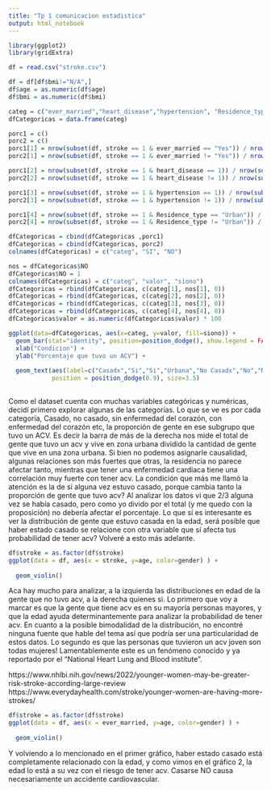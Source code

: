 ```yaml
---
title: "Tp 1 comunicacion estadistica"
output: html_notebook
---
```

```r
library(ggplot2)
library(gridExtra)

```

```r
df = read.csv("stroke.csv")
```

```r
df = df[df$bmi!="N/A",]
df$age = as.numeric(df$age)
df$bmi = as.numeric(df$bmi)
```


```r
categ = c("ever_married","heart_disease","hypertension", "Residence_type")
dfCategoricas = data.frame(categ)

porc1 = c()
porc2 = c()
porc1[1] = nrow(subset(df, stroke == 1 & ever_married == "Yes")) / nrow(subset(df, ever_married == "Yes"))
porc2[1] = nrow(subset(df, stroke == 1 & ever_married != "Yes")) / nrow(subset(df, ever_married != "Yes"))

porc1[2] = nrow(subset(df, stroke == 1 & heart_disease == 1)) / nrow(subset(df, heart_disease == 1))
porc2[2] = nrow(subset(df, stroke == 1 & heart_disease != 1)) / nrow(subset(df, heart_disease != 1))

porc1[3] = nrow(subset(df, stroke == 1 & hypertension == 1)) / nrow(subset(df, hypertension == 1))
porc2[3] = nrow(subset(df, stroke == 1 & hypertension != 1)) / nrow(subset(df, hypertension != 1))

porc1[4] = nrow(subset(df, stroke == 1 & Residence_type == "Urban")) / nrow(subset(df, Residence_type == "Urban"))
porc2[4] = nrow(subset(df, stroke == 1 & Residence_type != "Urban")) / nrow(subset(df, Residence_type != "Urban"))

dfCategoricas = cbind(dfCategoricas ,porc1)
dfCategoricas = cbind(dfCategoricas, porc2)
colnames(dfCategoricas) = c("categ", "SI", "NO")

nos = dfCategoricas$NO
dfCategoricas$NO = 1
colnames(dfCategoricas) = c("categ", "valor", "siono")
dfCategoricas = rbind(dfCategoricas, c(categ[1], nos[1], 0))
dfCategoricas = rbind(dfCategoricas, c(categ[2], nos[2], 0))
dfCategoricas = rbind(dfCategoricas, c(categ[3], nos[3], 0))
dfCategoricas = rbind(dfCategoricas, c(categ[4], nos[4], 0))
dfCategoricas$valor = as.numeric(dfCategoricas$valor) * 100

ggplot(data=dfCategoricas, aes(x=categ, y=valor, fill=siono)) +
  geom_bar(stat="identity", position=position_dodge(), show.legend = FALSE) + 
  xlab("Condicion") +
  ylab("Porcentaje que tuvo un ACV") +
  
  geom_text(aes(label=c("Casadx","Si","Si","Urbana","No Casadx","No","No","Rural")), vjust=1.6, color="white",
            position = position_dodge(0.9), size=3.5) 
  
```
Como el dataset cuenta con muchas variables categóricas y numéricas, decidí primero explorar algunas de las categorías. Lo que se ve es por cada categoría, Casado, no casado, sin enfermedad del corazón, con enfermedad del corazón etc, la proporción de gente en ese subgrupo que tuvo un ACV. 
Es decir la barra de más de la derecha nos mide el total de gente que tuvo un acv y vive en zona urbana dividido la cantidad de gente que vive en una zona urbana.
Si bien no podemos asignarle causalidad, algunas relaciones son más fuertes que otras, la residencia no parece afectar tanto, mientras que tener una enfermedad cardiaca tiene una correlación muy fuerte con tener acv.
La condición que más me llamó la atención es la de si alguna vez estuvo casado, porque cambia tanto la proporción de gente que tuvo acv?
Al analizar los datos vi que 2/3 alguna vez se había casado, pero como yo divido por el total (y me quedo con la proposición) no debería afectar el porcentaje. Lo que sí es interesante es ver la distribución de gente que estuvo casada en la edad, será posible que haber estado casado se relacione con otra variable que sí afecta tus probabilidad de tener acv? Volveré a esto más adelante.
 

```r
df$stroke = as.factor(df$stroke)
ggplot(data = df, aes(x = stroke, y=age, color=gender) ) +
  
  geom_violin() 
```
Aca hay mucho para analizar, a la izquierda las distribuciones en edad de la gente que no tuvo acv, a la derecha quienes si.
Lo primero que voy a marcar es que la gente que tiene acv es en su mayoría personas mayores, y que la edad ayuda determinantemente para analizar la probabilidad de tener acv. En cuanto a la posible bimodalidad de la distribución, no encontré ninguna fuente que hable del tema así que podría ser una particularidad de estos datos.
Lo segundo es que las personas que tuvieron un acv joven son todas mujeres! Lamentablemente este es un fenómeno conocido y ya reportado por el "National Heart Lung and Blood institute".
  
https://www.nhlbi.nih.gov/news/2022/younger-women-may-be-greater-risk-stroke-according-large-review
https://www.everydayhealth.com/stroke/younger-women-are-having-more-strokes/


```r
df$stroke = as.factor(df$stroke)
ggplot(data = df, aes(x = ever_married, y=age, color=gender) ) +
  
  geom_violin() 
```
Y volviendo a lo mencionado en el primer gráfico, haber estado casado está completamente relacionado con la edad, y como vimos en el gráfico 2, la edad lo está a su vez con el riesgo de tener acv. Casarse NO causa necesariamente un accidente cardiovascular.